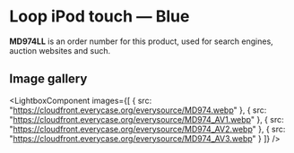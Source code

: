 
# Loop iPod touch — Blue

<Callout type='info' emoji='👉🏻'>**MD974LL** is an order number for this product, used for search engines, auction websites and such.</Callout>

## Image gallery

<LightboxComponent
    images={[
      {
        src: "https://cloudfront.everycase.org/everysource/MD974.webp"
      },
      {
        src: "https://cloudfront.everycase.org/everysource/MD974_AV1.webp"
      },
      {
        src: "https://cloudfront.everycase.org/everysource/MD974_AV2.webp"
      },
      {
        src: "https://cloudfront.everycase.org/everysource/MD974_AV3.webp"
      }
    ]}
  />
